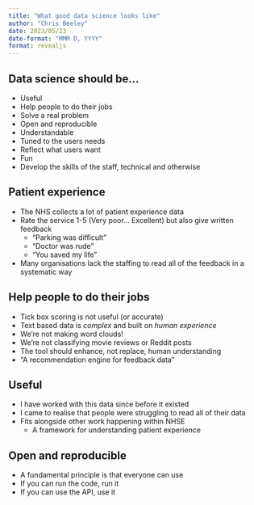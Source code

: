 ```yaml
---
title: "What good data science looks like"
author: "Chris Beeley"
date: 2023/05/23
date-format: "MMM D, YYYY"
format: revealjs
---
```


## Data science should be... 

* Useful
* Help people to do their jobs 
* Solve a real problem
* Open and reproducible
* Understandable 
* Tuned to the users needs
* Reflect what users want
* Fun
* Develop the skills of the staff, technical and otherwise 

## Patient experience

* The NHS collects a lot of patient experience data
* Rate the service 1-5 (Very poor... Excellent) but also give written feedback
    * "Parking was difficult"
    * "Doctor was rude"
    * "You saved my life"
* Many organisations lack the staffing to read all of the feedback in a systematic way

## Help people to do their jobs

* Tick box scoring is not useful (or accurate)
* Text based data is _complex_ and built on _human experience_
* We're not making word clouds!
* We're not classifying movie reviews or Reddit posts
* The tool should enhance, not replace, human understanding
* "A recommendation engine for feedback data"

## Useful 

* I have worked with this data since before it existed 
* I came to realise that people were struggling to read all of their data 
* Fits alongside other work happening within NHSE
    * A framework for understanding patient experience

## Open and reproducible 

* A fundamental principle is that everyone can use
* If you can run the code, run it
* If you can use the API, use it 
